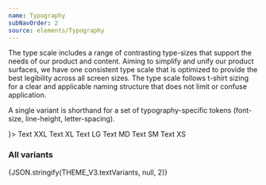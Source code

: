 ```yaml
---
name: Typography
subNavOrder: 2
source: elements/Typography
---
```


The type scale includes a range of contrasting type-sizes that support the needs
of our product and content. Aiming to simplify and unify our product surfaces,
we have one consistent type scale that is optimized to provide the best
legibility across all screen sizes. The type scale follows t-shirt sizing for a
clear and applicable naming structure that does not limit or confuse
application.

A single variant is shorthand for a set of typography-specific tokens (font-size, line-height, letter-spacing).

<Spacer my={2} />

<Playground layout="horizontal">
  <Join separator={<Spacer my={0.5} />}>
    <Text variant="xxl">Text XXL</Text>
    <Text variant="xl">Text XL</Text>
    <Text variant="lg">Text LG</Text>
    <Text variant="md">Text MD</Text>
    <Text variant="sm">Text SM</Text>
    <Text variant="xs">Text XS</Text>
  </Join>
</Playground>

### All variants

<Box as="pre" mb={4}>
  {JSON.stringify(THEME_V3.textVariants, null, 2)}
</Box>
